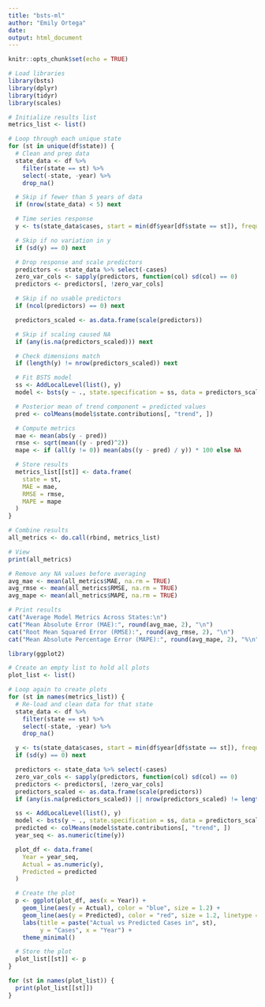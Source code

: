 ---
title: "bsts-ml"
author: "Emily Ortega"
date: 
output: html_document
---

```{r setup, include=FALSE}
knitr::opts_chunk$set(echo = TRUE)
```


```{r}

# Load libraries
library(bsts)
library(dplyr)
library(tidyr)
library(scales)

# Initialize results list
metrics_list <- list()

# Loop through each unique state
for (st in unique(df$state)) {
  # Clean and prep data
  state_data <- df %>%
    filter(state == st) %>%
    select(-state, -year) %>%
    drop_na()

  # Skip if fewer than 5 years of data
  if (nrow(state_data) < 5) next

  # Time series response
  y <- ts(state_data$cases, start = min(df$year[df$state == st]), frequency = 1)

  # Skip if no variation in y
  if (sd(y) == 0) next

  # Drop response and scale predictors
  predictors <- state_data %>% select(-cases)
  zero_var_cols <- sapply(predictors, function(col) sd(col) == 0)
  predictors <- predictors[, !zero_var_cols]

  # Skip if no usable predictors
  if (ncol(predictors) == 0) next

  predictors_scaled <- as.data.frame(scale(predictors))

  # Skip if scaling caused NA
  if (any(is.na(predictors_scaled))) next

  # Check dimensions match
  if (length(y) != nrow(predictors_scaled)) next

  # Fit BSTS model
  ss <- AddLocalLevel(list(), y)
  model <- bsts(y ~ ., state.specification = ss, data = predictors_scaled, niter = 500)

  # Posterior mean of trend component = predicted values
  pred <- colMeans(model$state.contributions[, "trend", ])

  # Compute metrics
  mae <- mean(abs(y - pred))
  rmse <- sqrt(mean((y - pred)^2))
  mape <- if (all(y != 0)) mean(abs((y - pred) / y)) * 100 else NA

  # Store results
  metrics_list[[st]] <- data.frame(
    state = st,
    MAE = mae,
    RMSE = rmse,
    MAPE = mape
  )
}

# Combine results
all_metrics <- do.call(rbind, metrics_list)

# View
print(all_metrics)


```

```{r}
# Remove any NA values before averaging
avg_mae <- mean(all_metrics$MAE, na.rm = TRUE)
avg_rmse <- mean(all_metrics$RMSE, na.rm = TRUE)
avg_mape <- mean(all_metrics$MAPE, na.rm = TRUE)

# Print results
cat("Average Model Metrics Across States:\n")
cat("Mean Absolute Error (MAE):", round(avg_mae, 2), "\n")
cat("Root Mean Squared Error (RMSE):", round(avg_rmse, 2), "\n")
cat("Mean Absolute Percentage Error (MAPE):", round(avg_mape, 2), "%\n")

```


```{r}
library(ggplot2)

# Create an empty list to hold all plots
plot_list <- list()

# Loop again to create plots
for (st in names(metrics_list)) {
  # Re-load and clean data for that state
  state_data <- df %>%
    filter(state == st) %>%
    select(-state, -year) %>%
    drop_na()

  y <- ts(state_data$cases, start = min(df$year[df$state == st]), frequency = 1)
  if (sd(y) == 0) next

  predictors <- state_data %>% select(-cases)
  zero_var_cols <- sapply(predictors, function(col) sd(col) == 0)
  predictors <- predictors[, !zero_var_cols]
  predictors_scaled <- as.data.frame(scale(predictors))
  if (any(is.na(predictors_scaled)) || nrow(predictors_scaled) != length(y)) next

  ss <- AddLocalLevel(list(), y)
  model <- bsts(y ~ ., state.specification = ss, data = predictors_scaled, niter = 500)
  predicted <- colMeans(model$state.contributions[, "trend", ])
  year_seq <- as.numeric(time(y))

  plot_df <- data.frame(
    Year = year_seq,
    Actual = as.numeric(y),
    Predicted = predicted
  )

  # Create the plot
  p <- ggplot(plot_df, aes(x = Year)) +
    geom_line(aes(y = Actual), color = "blue", size = 1.2) +
    geom_line(aes(y = Predicted), color = "red", size = 1.2, linetype = "dashed") +
    labs(title = paste("Actual vs Predicted Cases in", st),
         y = "Cases", x = "Year") +
    theme_minimal()

  # Store the plot
  plot_list[[st]] <- p
}

for (st in names(plot_list)) {
  print(plot_list[[st]])
}
```